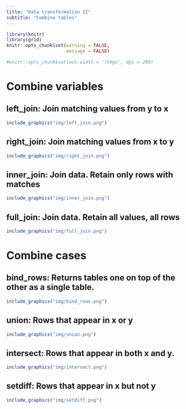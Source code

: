 ```yaml
---
title: "Data transformation II"
subtitle: "Combine tables"
---
```


```r
library(knitr)
library(grid)
knitr::opts_chunk$set(warning = FALSE,
                      message = FALSE)

#knitr::opts_chunk$set(out.width = '750px', dpi = 200)
```

# Combine variables

## **left_join**: Join matching values from y to x

```r
include_graphics("img/left_join.png")
```

## **right_join**: Join matching values from x to y

```r
include_graphics("img/right_join.png")
```

## **inner_join**: Join data. Retain only rows with matches

```r
include_graphics("img/inner_join.png")
```

## **full_join**: Join data. Retain all values, all rows

```r
include_graphics("img/full_join.png")
```

# Combine cases

## **bind_rows**: Returns tables one on top of the other as a single table.

```r
include_graphics("img/bind_rows.png")
```

## **union**: Rows that appear in x or y

```r
include_graphics("img/union.png")
```

## **intersect**: Rows that appear in both x and y.

```r
include_graphics("img/intersect.png")
```

## **setdiff**: Rows that appear in x but not y

```r
include_graphics("img/setdiff.png")
```